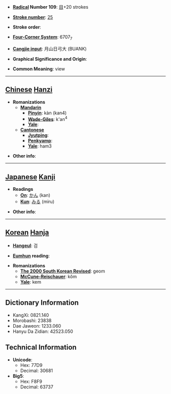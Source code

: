 * '''[[Wiktionary:Chinese radical index| Radical]] Number 109''': [[Wiktionary:Chinese radical index 目|目]]+20 strokes

* '''[[Wiktionary:Chinese total strokes index|Stroke number]]''': [[Wiktionary:Chinese total strokes index 25|25]]

* '''Stroke order''': 

* '''[[Wiktionary:Chinese four corner index|Four-Corner System]]''': 6707<sub>7</sub>

* '''[[Wiktionary:Chinese Cangjie index|Cangjie input]]''': 月山日弓大 (BUANK)

* '''Graphical Significance and Origin''': 

* '''Common Meaning''': view

----

== [[Chinese]] [[Hanzi]] ==

* '''Romanizations'''
** '''[[Mandarin]]'''
*** '''[[Pinyin]]''': kàn (kan4)
*** '''[[Wade-Giles]]''': k'an<sup>4</sup>
*** '''[[Yale]]''': 
** '''[[Cantonese]]'''
*** '''[[Jyutping]]''':
*** '''[[Penkyamp]]''': 
*** '''[[Yale]]''': ham3

* '''Other info''': 

----

== [[Japanese]] [[Kanji]] ==

* '''Readings'''
** '''[[On]]''': [[かん]] (kan)
** '''[[Kun]]''': [[みる]] (miru)

* '''Other info''':  

----

== [[Korean]] [[Hanja]] ==

* '''[[Hangeul]]''': 검

* '''[[Eumhun]] reading''': 

* '''Romanizations'''
** '''[[The 2000 South Korean Revised Romanization|The 2000 South Korean Revised]]''': geom
** '''[[McCune-Reischauer]]''': kŏm
** '''[[Yale]]''': kem

----

== Dictionary Information ==

* KangXi: 0821.140
* Morobashi: 23838
* Dae Jaweon: 1233.060
* Hanyu Da Zidian: 42523.050

== Technical Information ==

* '''Unicode''':
** Hex: 77D9
** Decimal: 30681
* '''Big5''':
** Hex: F8F9
** Decimal: 63737